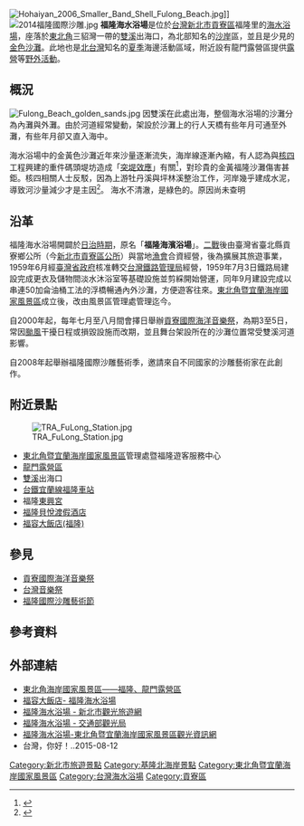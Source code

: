 {{Multiple issues|
{{refimprove|time=2018-05-21T03:35:22+00:00}}
{{Copy edit|time=2022-06-08T02:01:40+00:00}}
{{expand|time=2018-05-21T03:35:22+00:00}}

}}
{{coord|25|1|15|N|121|56|43|E|type:landmark|display=title}}
{{Infobox 台灣景點
|name=福隆海水浴場<br><small>Fulong Beach
|image=fulongbeach.JPG
|imagename=
|othername=
|formalname=
|class=
|time=[[台灣日治時期|日治時期]]
|facility= 
福隆遊客中心：<br>
大型簡報室：可同時容納160人，定時播放片長約18分鐘的「走山走水東北角」的影片。<br>
小型簡報室：則定時播放片長約20分鐘的「龜嶼鄉情」及15分鐘的「福隆鹽寮沙丘之旅植物篇」影片。<br>
[[貢寮國際海洋音樂祭|貢寮國際海洋音樂祭]]<br>
福隆國際沙雕藝術節
|measure=
|location={{ROC-TW}}[[新北市|新北市]][[貢寮區|貢寮區]]福隆里興隆街40號
|altitude=
|specialty=
|attention=
|open=
福隆海水浴場：09:00~17:00（售票時間至16:30，每年10月~翌年5月休）<br>
福隆遊客中心：<br>
平時 09:00~17:00（1月~5月、9月~12月）<br>
旺季 09:00~17:00（6月~8月）<br>
洽詢電話 02-2499-1210<br>
每年皆會舉辦海洋際音樂祭期間，請以公告為主，不另行通知。<br>
東北角暨宜蘭海岸國家風景區管理處／洽詢電話 02-2499-1115（處本部）
|cost=
全票─NT$100<br>
優待票─NT$80（65歲以上老人、學生）<br>
團體票─NT$90（20人以上）<br>
保險票─NT$10（身高110mc以下之兒童）<br>
清潔費─NT$40（身心障礙人士）<br>
以上費用僅提供參考，請以現場公告為準，不另行通知！
吹風機、置物櫃、脫水機要另外收費，另外裡面沒有換零錢的機器，非常麻煩。
100元的收費僅提供上廁所、淋浴處。
|website=
}}
[[File:Hohaiyan_2006_Smaller_Band_Shell_Fulong_Beach.jpg|right]]]]
[[File:2014福隆國際沙雕.jpg|right]]
'''福隆海水浴場'''是位於[[台灣|台灣]][[新北市|新北市]][[貢寮區|貢寮區]]福隆里的[[台灣海水浴場|海水浴場]]，座落於[[東北角|東北角]]三貂灣一帶的[[雙溪_(新北市)|雙溪]]出海口，為北部知名的[[沙岸|沙岸]]區，並且是少見的[[金色|金色]][[沙灘|沙灘]]。此地也是[[北台灣|北台灣]]知名的[[夏季|夏季]]海邊活動區域，附近設有龍門露營區提供[[露營|露營]]等[[野外活動|野外活動]]。

== 概況 ==
[[File:Fulong_Beach_golden_sands.jpg|left]]
因雙溪在此處出海，整個海水浴場的沙灘分為內灘與外灘。由於河道經常變動，架設於沙灘上的行人天橋有些年月可通至外灘，有些年月卻又直入海中。

海水浴場中的金黃色沙灘近年來沙量逐漸流失，海岸線逐漸內縮，有人認為與[[第四核能發電廠|核四]]工程興建的重件碼頭堤坊造成「[[突堤效應|突堤效應]]」有關<ref>{{Cite thesis|degree= M.Sc.|title= WINDGATE-福隆風與沙之地景|url= http://thuir.thu.edu.tw/handle/310901/3174|author= 李敏誠|year= 2007|publisher= 東海大學|accessdate= 2018-05-21|oclc= |archive-date= 2021-01-24|archive-url= https://web.archive.org/web/20210124141819/http://thuir.thu.edu.tw/handle/310901/3174|dead-url= no}}</ref>，對珍貴的金黃福隆沙灘傷害甚鉅。核四相關人士反駁，因為上游牡丹溪與坪林溪整治工作，河岸幾乎建成水泥，導致河沙量減少才是主因<ref>{{cite web|title=將鹽寮砂岸流失歸咎核四重件碼頭施工 有失公允|url=http://e-info.org.tw/node/3692|website=台灣環境資訊協會-環境資訊中心|accessdate=2018-05-21|language=zh-hant|archive-date=2021-01-24|archive-url=https://web.archive.org/web/20210124141829/https://e-info.org.tw/node/3692|dead-url=no}}</ref>。
海水不清澈，是綠色的。原因尚未查明

== 沿革 ==
福隆海水浴場開闢於[[台灣日治時期|日治時期]]，原名「'''福隆海濱浴場'''」。[[二戰|二戰]]後由臺灣省臺北縣貢寮鄉公所（今[[新北市|新北市]][[貢寮區公所|貢寮區公所]]）與當地[[漁會|漁會]]合資經營，後為擴展其旅遊事業，1959年6月經[[臺灣省政府|臺灣省政府]]核准轉交[[臺灣鐵路管理局|台灣鐵路管理局]]經營，1959年7月3日鐵路局建設完成更衣及儲物間淡水沐浴室等基礎設施並剪綵開始營運，同年9月建設完成以串連50加侖油桶工法的浮橋暢通內外沙灘，方便遊客往來。[[東北角暨宜蘭海岸國家風景區|東北角暨宜蘭海岸國家風景區]]成立後，改由風景區管理處管理迄今。

自2000年起，每年七月至八月間會擇日舉辦[[貢寮國際海洋音樂祭|貢寮國際海洋音樂祭]]，為期3至5日，常因[[颱風|颱風]]干擾日程或損毀設施而改期，並且舞台架設所在的沙灘位置常受雙溪河道影響。

自2008年起舉辦福隆國際沙雕藝術季，邀請來自不同國家的沙雕藝術家在此創作。

== 附近景點 ==
[[Image:TRA_FuLong_Station.jpg|right]]
* [[東北角暨宜蘭海岸國家風景區|東北角暨宜蘭海岸國家風景區]]管理處暨福隆遊客服務中心
* [[龍門露營區|龍門露營區]]
* [[雙溪_(新北市)|雙溪]]出海口
* [[臺灣鐵路管理局|台鐵]][[宜蘭線|宜蘭線]][[福隆車站|福隆車站]]
* 福隆[[東興宮|東興宮]]
* [[福容大飯店|福隆貝悅渡假酒店]]
* [[福容大飯店|福容大飯店(福隆)]]

==參見==
{{wikivoyage|福隆}}
* [[貢寮國際海洋音樂祭|貢寮國際海洋音樂祭]]
* [[台灣音樂祭|台灣音樂祭]]
* [[福隆國際沙雕藝術節|福隆國際沙雕藝術節]]

== 參考資料 ==
{{reflist}}

== 外部連結 ==
* [https://web.archive.org/web/20090917030122/http://www.necoast-nsa.gov.tw/user/Article.aspx?Lang=1&SNo=04000470 東北角海岸國家風景區——福隆、龍門露營區]
* [https://www.fullon-hotels.com.tw/fl/facilities/fulong-beach 福容大飯店- 福隆海水浴場] {{Wayback|url=https://www.fullon-hotels.com.tw/fl/facilities/fulong-beach |date=20200726114314 }}
* [https://tour.ntpc.gov.tw/zh-tw/Attraction/Detail?wnd_id=60&id=109679 福隆海水浴場 - 新北市觀光旅遊網] {{Wayback|url=https://tour.ntpc.gov.tw/zh-tw/Attraction/Detail?wnd_id=60&id=109679 |date=20210317221348 }}
* [https://www.taiwan.net.tw/m1.aspx?sNo=0001091&id=759 福隆海水浴場 - 交通部觀光局] {{Wayback|url=https://www.taiwan.net.tw/m1.aspx?sNo=0001091&id=759 |date=20210124141852 }}
* [https://www.necoast-nsa.gov.tw/Attraction-Content.aspx?a=193&l=1 福隆海水浴場-東北角暨宜蘭海岸國家風景區觀光資訊網] {{Wayback|url=https://www.necoast-nsa.gov.tw/Attraction-Content.aspx?a=193&l=1 |date=20210316125354 }}
* 台灣，你好！.{{youtube|yk53jI-XCCU&index|【台灣，你好！】沙發環島空拍鷹眼系列 - 福隆海水浴場2015/7/24卷一}}.2015-08-12

{{台灣地景}}
{{DEFAULTSORT:Fulong Beach}}
[[Category:新北市旅遊景點|Category:新北市旅遊景點]]
[[Category:基隆北海岸景點|Category:基隆北海岸景點]]
[[Category:東北角暨宜蘭海岸國家風景區|Category:東北角暨宜蘭海岸國家風景區]]
[[Category:台灣海水浴場|Category:台灣海水浴場]]
[[Category:貢寮區|Category:貢寮區]]